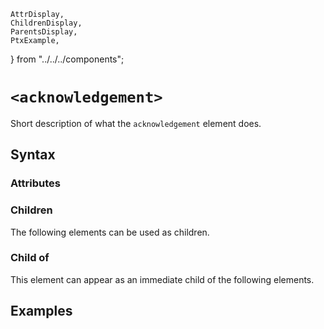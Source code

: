    AttrDisplay,
    ChildrenDisplay,
    ParentsDisplay,
    PtxExample,
} from "../../../components";

# `<acknowledgement>`

Short description of what the `acknowledgement` element does.

## Syntax

### Attributes

<AttrDisplay name="acknowledgement" />

### Children

The following elements can be used as children.

<ChildrenDisplay name="acknowledgement" />

### Child of

This element can appear as an immediate child of the following elements.

<ParentsDisplay name="acknowledgement" />

## Examples

    